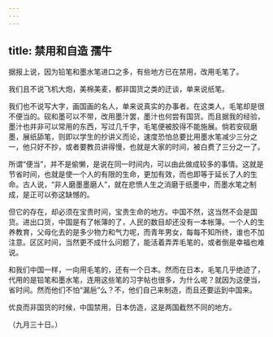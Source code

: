 ```yaml
---
---
---
```

title: 禁用和自造 孺牛
---



据报上说，因为铅笔和墨水笔进口之多，有些地方已在禁用，改用毛笔了。

我们且不说飞机大炮，美棉美麦，都非国货之类的迂谈，单来说纸笔。

我们也不说写大字，画国画的名人，单来说真实的办事者。在这类人，毛笔却是很不便当的。砚和墨可以不带，改用墨汁罢，墨汁也何尝有国货。而且据我的经验，墨汁也并非可以常用的东西，写过几千字，毛笔便被胶得不能施展。倘若安砚磨墨，展纸舔笔，则即以学生的抄讲义而论，速度恐怕总要比用墨水笔减少三分之一，他只好不抄，或者要教员讲得慢，也就是大家的时间，被白费了三分之一了。

所谓“便当”，并不是偷懒，是说在同一时间内，可以由此做成较多的事情。这就是节省时间，也就是使一个人的有限的生命，更加有效，而也即等于延长了人的生命。古人说，“非人磨墨墨磨人”，就在悲愤人生之消磨于纸墨中，而墨水笔之制成，是正可以弥这缺憾的。

但它的存在，却必须在宝贵时间，宝贵生命的地方。中国不然，这当然不会是国货。进出口货，中国是有了帐簿的了，人民的数目却还没有一本帐簿。一个人的生养教育，父母化去的是多少物力和气力呢，而青年男女，每每不知所终，谁也不加注意。区区时间，当然更不成什么问题了，能活着弄弄毛笔的，或者倒是幸福也难说。

和我们中国一样，一向用毛笔的，还有一个日本。然而在日本，毛笔几乎绝迹了，代用的是铅笔和墨水笔，连用这些笔的习字帖也很多，为什么呢？就因为这便当，省时间。然而他们不怕“漏巵”么？不，他们自己来制造，而且还要运到中国来。

优良而非国货的时候，中国禁用，日本仿造，这是两国截然不同的地方。

（九月三十日。）